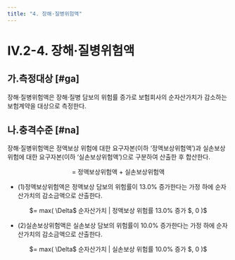 ```yaml
---
title: "4. 장해·질병위험액"
---
```


# IV.2-4. 장해·질병위험액

## 가.측정대상 [#ga]
장해·질병위험액은 장해·질병 담보의 위험률 증가로 보험회사의 순자산가치가 감소하는 보험계약을 대상으로 측정한다.

## 나.충격수준 [#na]
장해·질병위험액은 정액보상 위험에 대한 요구자본(이하 ‘정액보상위험액’)과 실손보상 위험에 대한 요구자본(이하 ‘실손보상위험액’)으로 구분하여 산출한 후 합산한다.

<Math>
장해·질병위험액
<center>
 = 정액보상위험액 + 실손보상위험액
</center>
</Math>

- (1)정액보상위험액은 정액보상 담보의 위험률이 13.0% 증가한다는 가정 하에 순자산가치의 감소금액으로 산출한다.

<Math>
정액보상위험액
<center>
 $= max( \Delta$ 순자산가치 | 정액보상 위험률 13.0% 증가 $, 0 )$
</center>
</Math>

- (2)실손보상위험액은 실손보상 담보의 위험률이 10.0% 증가한다는 가정 하에 순자산가치의 감소금액으로 산출한다.

<Math>
실손보상위험액
<center>
 $= max( \Delta$ 순자산가치 | 실손보상 위험률 10.0% 증가 $, 0 )$
</center>
</Math>
